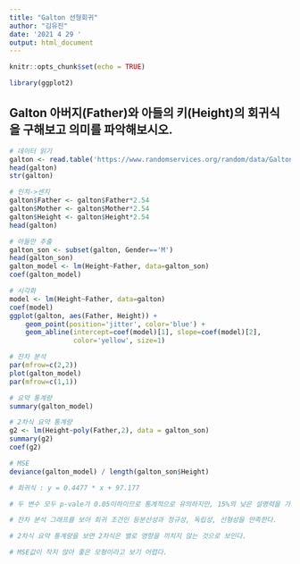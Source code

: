 ```yaml
---
title: "Galton 선형회귀"
author: "김유진"
date: '2021 4 29 '
output: html_document
---
```


```r
knitr::opts_chunk$set(echo = TRUE)
```

```r
library(ggplot2)
```


## Galton 아버지(Father)와 아들의 키(Height)의 회귀식을 구해보고 의미를 파악해보시오.

```r
# 데이터 읽기
galton <- read.table('https://www.randomservices.org/random/data/Galton.txt',header = T)
head(galton)
str(galton)
```
```r
# 인치->센치
galton$Father <- galton$Father*2.54
galton$Mother <- galton$Mother*2.54
galton$Height <- galton$Height*2.54
head(galton)
```
```r
# 아들만 추출
galton_son <- subset(galton, Gender=='M')
head(galton_son)
galton_model <- lm(Height~Father, data=galton_son)
coef(galton_model)
```

```r
# 시각화
model <- lm(Height~Father, data=galton)
coef(model)
ggplot(galton, aes(Father, Height)) +
    geom_point(position='jitter', color='blue') +
    geom_abline(intercept=coef(model)[1], slope=coef(model)[2], 
                color='yellow', size=1)
```

```r
# 잔차 분석
par(mfrow=c(2,2))
plot(galton_model)
par(mfrow=c(1,1))
```
```r
# 요약 통계량
summary(galton_model)
```

```r
# 2차식 요약 통계량
g2 <- lm(Height~poly(Father,2), data = galton_son)
summary(g2)      
coef(g2)
```
```r
# MSE
deviance(galton_model) / length(galton_son$Height)
```

```r
# 회귀식 : y = 0.4477 * x + 97.177

# 두 변수 모두 p-vale가 0.05이하이므로 통계적으로 유의하지만, 15%의 낮은 설명력을 가진다. 이는 아들의 키는 아버지의 키 외에도 다른 유전적 영향을 받는다고 결론을 내릴 수 있다.

# 잔차 분석 그래프를 보아 회귀 조건인 등분산성과 정규성, 독립성, 선형성을 만족한다.

# 2차식 요약 통계량을 보면 2차식은 별로 영향을 끼치지 않는 것으로 보인다.

# MSE값이 작지 않아 좋은 모형이라고 보기 어렵다.
```

